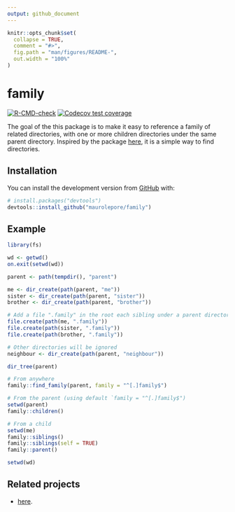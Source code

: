 ```yaml
---
output: github_document
---
```


<!-- README.md is generated from README.Rmd. Please edit that file -->

```r
knitr::opts_chunk$set(
  collapse = TRUE,
  comment = "#>",
  fig.path = "man/figures/README-",
  out.width = "100%"
)
```

# family

<!-- badges: start -->
[![R-CMD-check](https://github.com/maurolepore/family/workflows/R-CMD-check/badge.svg)](https://github.com/maurolepore/family/actions)
[![Codecov test coverage](https://codecov.io/gh/maurolepore/family/branch/master/graph/badge.svg)](https://codecov.io/gh/maurolepore/family?branch=master)
<!-- badges: end -->

The goal of the this package is to make it easy to reference a family of related directories, with one or more children directories under the same parent directory. Inspired by the package [here](https://github.com/r-lib/here), it is a simple way to find directories.

## Installation

You can install the development version from [GitHub](https://github.com/) with:

``` r
# install.packages("devtools")
devtools::install_github("maurolepore/family")
```

## Example

```r
library(fs)

wd <- getwd()
on.exit(setwd(wd))

parent <- path(tempdir(), "parent")

me <- dir_create(path(parent, "me"))
sister <- dir_create(path(parent, "sister"))
brother <- dir_create(path(parent, "brother"))

# Add a file ".family" in the root each sibling under a parent directory
file.create(path(me, ".family"))
file.create(path(sister, ".family"))
file.create(path(brother, ".family"))

# Other directories will be ignored
neighbour <- dir_create(path(parent, "neighbour"))

dir_tree(parent)

# From anywhere
family::find_family(parent, family = "^[.]family$")

# From the parent (using default `family = "^[.]family$")
setwd(parent)
family::children()

# From a child
setwd(me)
family::siblings()
family::siblings(self = TRUE)
family::parent()

setwd(wd)
```

## Related projects

* [here](https://github.com/r-lib/here).
